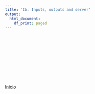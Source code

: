 ```yaml
---
title: 'Ib: Inputs, outputs and server'
output:
  html_document:
    df_print: paged
---
```


<object data="Slides/Ib.pdf" width="750px" height="750px">
    <embed src="Slides/Ib.pdf">
    </embed>
</object>


[Inicio](index.html)